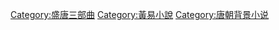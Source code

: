 {{Catnav|頁面分類|各種主題的頁面分類|類型|小說類型|武俠小說}}
{{Catnav|頁面分類|...|中國武術|武俠|武俠小說}}


{{Catmore}}

[[Category:盛唐三部曲|Category:盛唐三部曲]]
[[Category:黃易小說|Category:黃易小說]]
[[Category:唐朝背景小说|Category:唐朝背景小说]]
